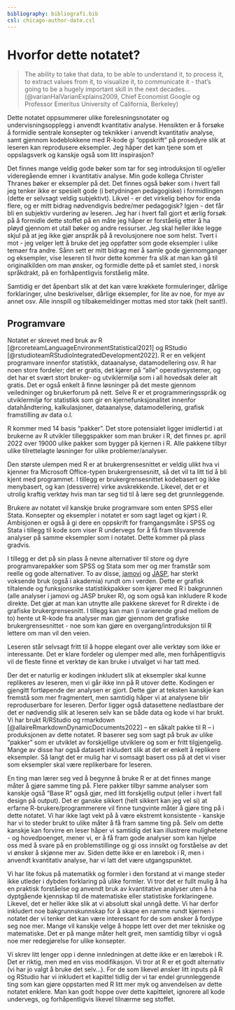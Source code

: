 ```yaml
---
bibliography: bibliografi.bib  
csl: chicago-author-date.csl
---
```


# Hvorfor dette notatet? {.unnumbered}

> The ability to take that data, to be able to understand it, to process it, to extract values from it, to visualize it, to communicate it - that's going to be a hugely important skill in the next decades... (@varianHalVarianExplains2009, Chief Economist Google og Professor Emeritus University of California, Berkeley)


Dette notatet oppsummerer ulike forelesningsnotater og undervisningsopplegg i anvendt kvantitativ analyse. Hensikten er å forsøke å formidle sentrale konsepter og teknikker i anvendt kvantitativ analyse, samt gjennom kodeblokkene med R-kode gi "oppskrift" på prosedyre slik at leseren kan reprodusere eksempler. Jeg håper det kan tjene som et oppslagsverk og kanskje også som litt inspirasjon?

Det finnes mange veldig gode bøker som tar for seg introduksjon til og/eller videregående emner i kvantitativ analyse. Min gode kollega Christer Thranes bøker er eksempler på det. Det finnes også bøker som i hvert fall jeg tenker ikke er spesielt gode (i betydningen pedagogiske) i formidlingen (dette er selvsagt veldig subjektivt). Likvel - er det virkelig behov for enda flere, og er mitt bidrag nødvendigvis bedre/mer pedagogisk? Igjen - det får bli en subjektiv vurdering av leseren. Jeg har i hvert fall gjort et ærlig forsøk på å formidle dette stoffet på en måte jeg håper er forståelig etter å ha pløyd gjennom et utall bøker og andre ressurser. Jeg skal heller ikke legge skjul på at jeg ikke gjør anspråk på å revolusjonere noe som helst. Tvert i mot - jeg velger lett å bruke det jeg oppfatter som gode eksempler i ulike temaer fra andre. Sånn sett er mitt bidrag mer å samle gode gjennomganger og eksempler, vise leseren til hvor dette kommer fra slik at man kan gå til originalkilden om man ønsker, og formidle dette på et samlet sted, i norsk språkdrakt, på en forhåpentligvis forståelig måte. 

Samtidig er det åpenbart slik at det kan være krøkkete formuleringer, dårlige forklaringer, ulne beskrivelser, dårlige eksempler, for lite av noe, for mye av annet osv. Alle innspill og tilbakemeldinger mottas med stor takk (helt sant!). 


## Programvare {.unnumbered}

Notatet er skrevet med bruk av R [@rcoreteamLanguageEnvironmentStatistical2021] og RStudio [@rstudioteamRStudioIntegratedDevelopment2022]. R er en velkjent programvare innenfor statistikk, dataanalyse, datamodellering osv. R har noen store fordeler; det er gratis, det kjører på "alle" operativsystemer, og det har et svært stort bruker- og utviklermiljø som i all hovedsak deler alt gratis. Det er også enkelt å finne løsninger på det meste gjennom veiledninger og brukerforum på nett. Selve R er et programmeringsspråk og utviklermiljø for statistikk som gir en kjernefunksjonalitet innenfor datahåndtering, kalkulasjoner, dataanalyse, datamodellering, grafisk framstilling av data o.l. 

R kommer med 14 basis "pakker". Det store potensialet ligger imidlertid i at brukerne av R utvikler tilleggspakker som man bruker i R, det finnes pr. april 2022 over 19000 ulike pakker som bygger på kjernen i R. Alle pakkene tilbyr ulike tilrettelagte løsninger for ulike problemer/analyser. 

Den største ulempen med R er at brukergrensesnittet er veldig ulikt hva vi kjenner fra Microsoft Office-typen brukergrensesnitt, så det vil ta litt tid å bli kjent med programmet. I tillegg er brukergrensesnittet kodebasert og ikke menybasert, og kan (dessverre) virke avskrekkende. Likevel, det er et utrolig kraftig verktøy hvis man tar seg tid til å lære seg det grunnleggende.

Brukere av notatet vil kanskje bruke programvare som enten SPSS eller Stata. Konsepter og eksempler i notatet er som sagt laget og kjørt i R. Ambisjonen er også å gi dere en oppskrift for framgangsmåte i SPSS og Stata i tillegg til kode som viser R undervegs for å få fram tilsvarende analyser på samme eksempler som i notatet. Dette kommer på plass gradvis.  

I tillegg er det på sin plass å nevne alternativer til store og dyre programvarepakker som SPSS og Stata som mer og mer framstår som reelle og gode alternativer. To av disse, [jamovi](https://www.jamovi.org/) og [JASP](https://jasp-stats.org/), har sterkt voksende bruk (også i akademia) rundt om i verden. Dette er grafisk tiltalende og funksjonsrike statistikkpakker som kjører med R i bakgrunnen (alle analyser i jamovi og JASP bruker R), og som også kan inkludere R kode direkte. Det gjør at man kan utnytte alle pakkene skrevet for R direkte i de grafiske brukergrensesnitt. I tillegg kan man (i varierende grad mellom de to) hente ut R-kode fra analyser man gjør gjennom det grafiske brukergrensesnittet - noe som kan gjøre en overgang/introduksjon til R lettere om man vil den veien. 

Leseren står selvsagt fritt til å hoppe elegant over alle verktøy som ikke er interessante. Det er klare fordeler og ulemper med alle, men forhåpentligvis vil de fleste finne et verktøy de kan bruke i utvalget vi har tatt med.

Der det er naturlig er kodingen inkludert slik at eksempler skal kunne replikeres av leseren, men vi går ikke inn på R utover dette. Kodingen er gjengitt fortløpende der analysen er gjort. Dette gjør at teksten kanskje kan fremstå som mer fragmentert, men samtidig håper vi at analysene blir reproduserbare for leseren. Derfor ligger også datasettene nedlastbare der det er nødvendig slik at leseren selv kan se både data og kode vi har brukt. Vi har brukt R/RStudio og rmarkdown [@allaireRmarkdownDynamicDocuments2022] -- en såkalt pakke til R -- i produksjonen av dette notatet. R baserer seg som sagt på bruk av ulike "pakker" som er utviklet av forskjellige utviklere og som er fritt tilgjengelig. Mange av disse har også datasett inkludert slik at det er enkelt å replikere eksempler. Så langt det er mulig har vi somsagt basert oss på at det vi viser som eksempler skal være replikerbare for leseren. 

En ting man lærer seg ved å begynne å bruke R er at det finnes mange måter å gjøre samme ting på. Flere pakker tilbyr samme analyser som kanskje også "Base R" også gjør, med litt forskjellig output (eller i hvert fall design på output). Det er ganske sikkert (helt sikkert kan jeg vel si) at erfarne R-brukere/programmerere vil finne tungvinte måter å gjøre ting på i dette notatet. Vi har ikke lagt vekt på å være ekstremt konsistente - kanskje har vi to steder brukt to ulike måter å få fram samme ting på. Selv om dette kanskje kan forvirre en leser håper vi samtidig det kan illustrere mulighetene - og hovedpoenget, mener vi, er å få fram gode analyser som kan hjelpe oss med å svare på en problemstillinge og gi oss innsikt og forståelse av det vi ønsker å skjønne mer av. Siden dette ikke er en lærebok i R, men i anvendt kvantitativ analyse, har vi latt det være utgangspunktet. 

Vi har lite fokus på matematikk og formler i den forstand at vi mange steder ikke utleder i dybden forklaring på ulike formler. Vi tror det er fullt mulig å ha en praktisk forståelse og anvendt bruk av kvantitative analyser uten å ha dyptgående kjennskap til de matematiske eller statistiske forklaringene. Likevel, det er heller ikke slik at vi absolutt skal unngå dette. Vi har derfor inkludert noe bakgrunnskunnskap for å skape en ramme rundt kjernen i notatet der vi tenker det kan være interessant for de som ønsker å fordype seg noe mer. Mange vil kanskje velge å hoppe lett over det mer tekniske og matematiske. Det er på mange måter helt greit, men samtidig tilbyr vi også noe mer redegjørelse for ulike konsepter. 

Vi skrev litt lenger opp i denne innledningen at dette ikke er en lærebok i R. Det er riktig, men med en viss modifikasjon. Vi tror at R er et godt alternativ (vi har jo valgt å bruke det selv...). For de som likevel ønsker litt inputs på R og RStudio har vi inkludert et kapittel tidlig der vi tar endel grunnleggende ting som kan gjøre oppstarten med R litt mer myk og anvendelsen av dette notatet enklere. Man kan godt hoppe over dette kapittelet, ignorere all kode undervegs, og forhåpentligvis likevel tilnærme seg stoffet. 
